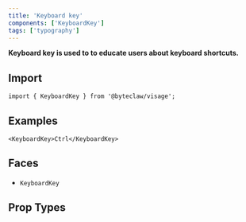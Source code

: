 ```yaml
---
title: 'Keyboard key'
components: ['KeyboardKey']
tags: ['typography']
---
```


**Keyboard key is used to to educate users about keyboard shortcuts.**

## Import

```tsx transpile=false
import { KeyboardKey } from '@byteclaw/visage';
```

## Examples

```tsx
<KeyboardKey>Ctrl</KeyboardKey>
```

## Faces

- `KeyboardKey`

## Prop Types

<PropTypes component="KeyboardKey" />
